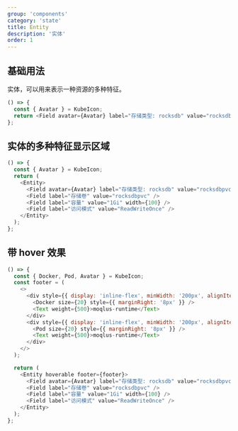 ```yaml
---
group: 'components'
category: 'state'
title: Entity
description: '实体'
order: 1
---
```


## 基础用法

实体，可以用来表示一种资源的多种特征。

```js live=true
() => {
  const { Avatar } = KubeIcon;
  return <Field avatar={Avatar} label="存储类型: rocksdb" value="rocksdbpvc" />;
};
```

## 实体的多种特征显示区域

```js live=true
() => {
  const { Avatar } = KubeIcon;
  return (
    <Entity>
      <Field avatar={Avatar} label="存储类型: rocksdb" value="rocksdbpvc" />
      <Field label="存储卷" value="rocksdbpvc" />
      <Field label="容量" value="1Gi" width={100} />
      <Field label="访问模式" value="ReadWriteOnce" />
    </Entity>
  );
};
```

## 带 hover 效果

```js live=true
() => {
  const { Docker, Pod, Avatar } = KubeIcon;
  const footer = (
    <>
      <div style={{ display: 'inline-flex', minWidth: '200px', alignItems: 'center' }}>
        <Docker size={20} style={{ marginRight: '8px' }} />
        <Text weight={500}>moqlus-runtime</Text>
      </div>
      <div style={{ display: 'inline-flex', minWidth: '200px', alignItems: 'center' }}>
        <Pod size={20} style={{ marginRight: '8px' }} />
        <Text weight={500}>moqlus-runtime</Text>
      </div>
    </>
  );

  return (
    <Entity hoverable footer={footer}>
      <Field avatar={Avatar} label="存储类型: rocksdb" value="rocksdbpvc" />
      <Field label="存储卷" value="rocksdbpvc" />
      <Field label="容量" value="1Gi" width={100} />
      <Field label="访问模式" value="ReadWriteOnce" />
    </Entity>
  );
};
```
